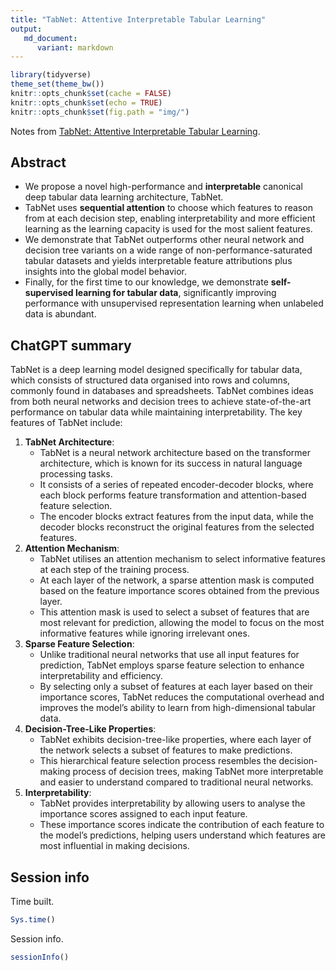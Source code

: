 ```yaml
---
title: "TabNet: Attentive Interpretable Tabular Learning"
output:
   md_document:
      variant: markdown
---
```


```r
library(tidyverse)
theme_set(theme_bw())
knitr::opts_chunk$set(cache = FALSE)
knitr::opts_chunk$set(echo = TRUE)
knitr::opts_chunk$set(fig.path = "img/")
```

Notes from [TabNet: Attentive Interpretable Tabular Learning](https://arxiv.org/abs/1908.07442).

## Abstract

* We propose a novel high-performance and **interpretable** canonical deep tabular data learning architecture, TabNet.
* TabNet uses **sequential attention** to choose which features to reason from at each decision step, enabling interpretability and more efficient learning as the learning capacity is used for the most salient features.
* We demonstrate that TabNet outperforms other neural network and decision tree variants on a wide range of non-performance-saturated tabular datasets and yields interpretable feature attributions plus insights into the global model behavior.
* Finally, for the first time to our knowledge, we demonstrate **self-supervised learning for tabular data**, significantly improving performance with unsupervised representation learning when unlabeled data is abundant.

## ChatGPT summary

TabNet is a deep learning model designed specifically for tabular data, which consists of structured data organised into rows and columns, commonly found in databases and spreadsheets. TabNet combines ideas from both neural networks and decision trees to achieve state-of-the-art performance on tabular data while maintaining interpretability. The key features of TabNet include:

1. **TabNet Architecture**:
    - TabNet is a neural network architecture based on the transformer architecture, which is known for its success in natural language processing tasks.
    - It consists of a series of repeated encoder-decoder blocks, where each block performs feature transformation and attention-based feature selection.
    - The encoder blocks extract features from the input data, while the decoder blocks reconstruct the original features from the selected features.

2. **Attention Mechanism**:
    - TabNet utilises an attention mechanism to select informative features at each step of the training process.
    - At each layer of the network, a sparse attention mask is computed based on the feature importance scores obtained from the previous layer.
    - This attention mask is used to select a subset of features that are most relevant for prediction, allowing the model to focus on the most informative features while ignoring irrelevant ones.

3. **Sparse Feature Selection**:
    - Unlike traditional neural networks that use all input features for prediction, TabNet employs sparse feature selection to enhance interpretability and efficiency.
    - By selecting only a subset of features at each layer based on their importance scores, TabNet reduces the computational overhead and improves the model's ability to learn from high-dimensional tabular data.

4. **Decision-Tree-Like Properties**:
    - TabNet exhibits decision-tree-like properties, where each layer of the network selects a subset of features to make predictions.
    - This hierarchical feature selection process resembles the decision-making process of decision trees, making TabNet more interpretable and easier to understand compared to traditional neural networks.

5. **Interpretability**:
    - TabNet provides interpretability by allowing users to analyse the importance scores assigned to each input feature.
    - These importance scores indicate the contribution of each feature to the model's predictions, helping users understand which features are most influential in making decisions.

## Session info

Time built.

```r
Sys.time()
```

Session info.

```r
sessionInfo()
```
